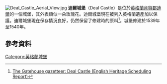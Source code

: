 [[Image:Deal_Castle_Aerial_View.jpg|thumb]]
'''迪爾城堡'''（Deal Castle）是位於[[英格蘭|英格蘭]][[肯特郡|肯特郡]][[迪爾_(肯特郡)|迪爾]]的一個城堡，其外表類似一朵玫瑰花。迪爾城堡現在被列入英格蘭遺產加以保護。迪爾城堡現在保存情況良好，仍然保留了修建時的原料<ref>[http://www.gatehouse-gazetteer.info/English%20sites/1607.html The Gatehouse gazetteer: Deal Castle (English Heritage Scheduling Report)]</ref>。城堡修建於1539年至1540年。
== 參考資料 ==
{{reflist}}

[[Category:英格蘭城堡|Category:英格蘭城堡]]